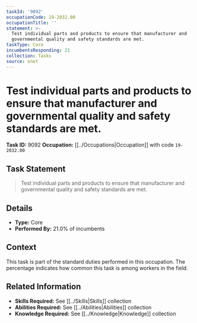 ```yaml
---
taskId: '9092'
occupationCode: 19-2032.00
occupationTitle: ''
statement: >-
  Test individual parts and products to ensure that manufacturer and
  governmental quality and safety standards are met.
taskType: Core
incumbentsResponding: 21
collection: Tasks
source: onet
---
```

# Test individual parts and products to ensure that manufacturer and governmental quality and safety standards are met.

**Task ID:** 9092
**Occupation:** [[../Occupations|Occupation]] with code `19-2032.00`

## Task Statement

> Test individual parts and products to ensure that manufacturer and governmental quality and safety standards are met.

## Details

- **Type:** Core
- **Performed By:** 21.0% of incumbents

## Context

This task is part of the standard duties performed in this occupation. The percentage indicates how common this task is among workers in the field.

## Related Information

- **Skills Required:** See [[../Skills|Skills]] collection
- **Abilities Required:** See [[../Abilities|Abilities]] collection
- **Knowledge Required:** See [[../Knowledge|Knowledge]] collection
